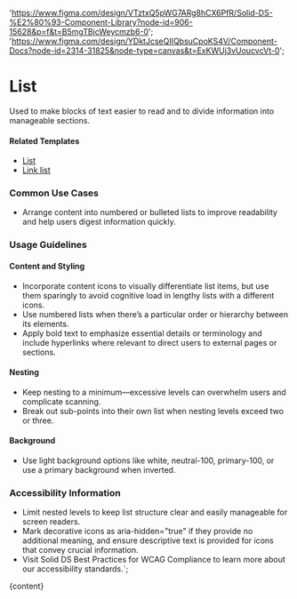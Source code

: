

  'https://www.figma.com/design/VTztxQ5pWG7ARg8hCX6PfR/Solid-DS-%E2%80%93-Component-Library?node-id=906-15628&p=f&t=B5mgTBjcWeycmzb6-0';
  'https://www.figma.com/design/YDktJcseQIIQbsuCpoKS4V/Component-Docs?node-id=2314-31825&node-type=canvas&t=ExKWUj3vUoucvcVt-0';

# List

Used to make blocks of text easier to read and to divide information into manageable sections.

<DefaultStory />

<DocumentationLinks storybookLink="${storybookLink}" figmaLibrary="${figmaLibrary}" figmaDocs="${figmaDocs}" />

#### Related Templates

- [List](/?path=/docs/templates-list--docs)
- [Link list](/?path=/docs/templates-link--docs#link-list)

### Common Use Cases

- Arrange content into numbered or bulleted lists to improve readability and help users digest information quickly.

### Usage Guidelines

#### Content and Styling

- Incorporate content icons to visually differentiate list items, but use them sparingly to avoid cognitive load in lengthy lists with a different icons.
- Use numbered lists when there’s a particular order or hierarchy between its elements.
- Apply bold text to emphasize essential details or terminology and include hyperlinks where relevant to direct users to external pages or sections.

#### Nesting

- Keep nesting to a minimum—excessive levels can overwhelm users and complicate scanning.
- Break out sub-points into their own list when nesting levels exceed two or three.

#### Background

- Use light background options like white, neutral-100, primary-100, or use a primary background when inverted.

### Accessibility Information

- Limit nested levels to keep list structure clear and easily manageable for screen readers.
- Mark decorative icons as aria-hidden="true" if they provide no additional meaning, and ensure descriptive text is provided for icons that convey crucial information.
- Visit <sd-link href="https://www.figma.com/design/YDktJcseQIIQbsuCpoKS4V/Component-Docs?node-id=10708-5011&t=Z1FxSGWkmXG5r5sw-4" target="_blank">Solid DS Best Practices for WCAG Compliance</sd-link> to learn more about our accessibility standards.`;

<Meta title="Styles/sd-list/Overview" />

<OverviewFormatter story={ListStories.Default}>{content}</OverviewFormatter>
